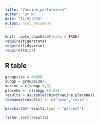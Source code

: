 ```yaml
---
title: "Vaccine_performance"
author: "Dr K"
date: "11/9/2020"
output: html_document
---
```


```r
knitr::opts_chunk$set(echo = TRUE)
require(tigerstats)
require(tidyverse)
require(knitr)
```

## R table


```r
groupsize = 44000
subgp = groupsize/2
vacine = c(subgp-9,9)
placebo =  c(subgp-85,85)
results = as.table(cbind(vacine,placebo))
rownames(results) <- c("none","covid")

```

```r
barchartGC(results,type = "percent")
```

```r
fisher.test(results)
```


